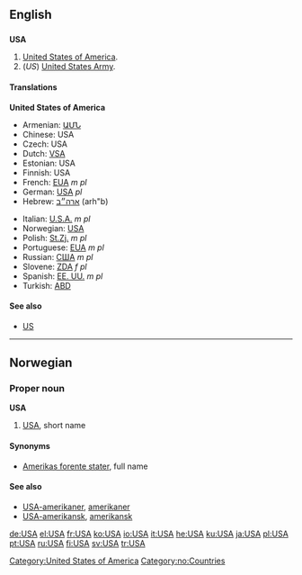 {{see|usa|Usa|U.S.A.}}
==English==

==={{Initialism}}===
'''USA'''

# [[United States|United States of America]].
# (''US'') [[United States Army]].

====Translations====
'''United States of America'''
{{top}}
* Armenian: [[ԱՄՆ]]
*Chinese: USA
*Czech: USA
*Dutch: [[VSA]]
*Estonian: USA
*Finnish: USA
*French: [[EUA]] ''m pl''
*German: [[USA#German|USA]] ''pl''
*Hebrew: [[ארה״ב]] (arh"b)
{{mid}}
*Italian: [[U.S.A.]] ''m pl''
*Norwegian: [[#Norwegian|USA]]
*Polish: [[St.Zj.]] ''m pl''
*Portuguese: [[EUA]] ''m pl''
*Russian: [[США]] ''m pl''
*Slovene: [[ZDA]] ''f pl''
*Spanish: [[EE. UU.]] ''m pl''
*Turkish: [[ABD]]
{{bottom}}

====See also====
* [[US]]

[[Category:United States of America]]

----

==Norwegian==
===Proper noun===
[[Category:no:Countries]]
'''USA'''
#[[#English|USA]], short name
====Synonyms====
*[[Amerikas forente stater]], full name
====See also====
*[[USA-amerikaner]], [[amerikaner]]
*[[USA-amerikansk]], [[amerikansk]]

[[de:USA]]
[[el:USA]]
[[fr:USA]]
[[ko:USA]]
[[io:USA]]
[[it:USA]]
[[he:USA]]
[[ku:USA]]
[[ja:USA]]
[[pl:USA]]
[[pt:USA]]
[[ru:USA]]
[[fi:USA]]
[[sv:USA]]
[[tr:USA]]